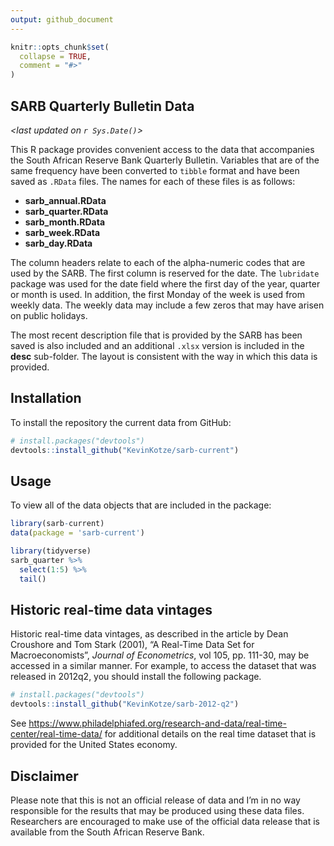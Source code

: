 ```yaml
---
output: github_document
---
```


<!-- README.md is generated from README.Rmd. Please edit that file -->

```r
knitr::opts_chunk$set(
  collapse = TRUE,
  comment = "#>"
)
```

## SARB Quarterly Bulletin Data

_<last updated on `r Sys.Date()`>_

This R package provides convenient access to the data that accompanies the South African Reserve Bank Quarterly Bulletin. Variables that are of the same frequency have been converted to `tibble` format and have been saved as `.RData` files. The names for each of these files is as follows:

- **sarb_annual.RData**
- **sarb_quarter.RData**
- **sarb_month.RData**
- **sarb_week.RData**
- **sarb_day.RData**

The column headers relate to each of the alpha-numeric codes that are used by the SARB. The first column is reserved for the date. The `lubridate` package was used for the date field where the first day of the year, quarter or month is used. In addition, the first Monday of the week is used from weekly data. The weekly data may include a few zeros that may have arisen on public holidays.

The most recent description file that is provided by the SARB has been saved is also included and an additional `.xlsx` version is included in the **desc** sub-folder. The layout is consistent with the way in which this data is provided.

## Installation

To install the repository the current data from GitHub:

```R
# install.packages("devtools")
devtools::install_github("KevinKotze/sarb-current")
```

## Usage

To view all of the data objects that are included in the package: 

```r
library(sarb-current)
data(package = 'sarb-current')
```



```r
library(tidyverse)
sarb_quarter %>% 
  select(1:5) %>% 
  tail()
```

## Historic real-time data vintages

Historic real-time data vintages, as described in the article by Dean Croushore and Tom Stark (2001), "A Real-Time Data Set for Macroeconomists", _Journal of Econometrics_, vol 105, pp. 111-30, may be accessed in a similar manner. For example, to access the dataset that was released in 2012q2, you should install the following package.

```R
# install.packages("devtools")
devtools::install_github("KevinKotze/sarb-2012-q2")
```

See <https://www.philadelphiafed.org/research-and-data/real-time-center/real-time-data/> for additional details on the real time dataset that is provided for the United States economy. 

## Disclaimer

Please note that this is not an official release of data and I'm in no way responsible for the results that may be produced using these data files. 
Researchers are encouraged to make use of the official data release that is available from the South African Reserve Bank. 
